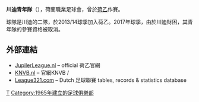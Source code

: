 {{noteTA
|G1=Football
|G2=UEFA
|G3=荷甲
|1=zh-hans:特温特;zh-hk:川迪;zh-tw:屯特;
}}
{{Infobox football club
|  clubname = 特温特青年队<br>''Jong FC Twente''
|  image    = <!-- 檔案不存在 [[File:FC_Twente.svg|165px]] ，可從英文維基百科取得 -->
|  fullname = 特温特足球俱乐部青年队<br>''Jong FC Twente''
|  nickname = ''Tukkers''
|  founded  = 1965年7月1日
|  ground   = [[De_Grolsch_Veste|De Grolsch Veste]]<br />[[Enschede|Enschede]]
|  capacity = 30,205
|  chairman = {{flagicon|Netherlands}} Joop Munsterman
|  manager  = {{flagicon|Netherlands}} Jan Zoutman
|  league   = [[荷乙|荷乙]] 
|  season   = [[2013–14_荷乙|2013–14]]
|  position = 荷乙, 第17名
| pattern_la1          = _thinwhiteborder
| pattern_b1           = _nike_revolution_2013_white
| pattern_ra1          = _thinwhiteborder
| pattern_sh1          = 
| pattern_s1           = 
| leftarm1             = FF0000
| body1                = FF0000
| rightarm1            = FF0000
| shorts1              = FF0000
| socks1               = FF0000
| pattern_la2          = 
| pattern_b2           = _twente1314away
| pattern_ra2          = 
| pattern_sh2          = 
| leftarm2             = 050E88
| body2                = 050E88
| rightarm2            = 050E88
| shorts2              = 050E88
| socks2               = 050E88
| titelDerdeShirt      = 
| pattern_la3          = 
| pattern_b3           = 
| pattern_ra3          = 
| pattern_sh3          = 
| leftarm3             = 
| body3                = 
| rightarm3            = 
| shorts3              = 
| socks3               = 
| titelVierdeShirt     = 
| pattern_la4          = 
| pattern_b4           = 
| pattern_ra4          = 
| pattern_so4          = 
| pattern_sh4          = 
| pattern_s4           = 
| leftarm4             = 
| body4                = 
| rightarm4            = 
| shorts4              = 
| socks4               =  }}

'''川迪青年隊'''（{{lang-nl|Jong FC Twente}}），荷蘭職業足球會，曾於[[荷乙|荷乙]]作賽。

球隊是川迪的二隊，於2013/14球季加入荷乙。2017年球季，由於川迪財困，其青年隊的參賽資格被取消。

==外部連結==
*[https://web.archive.org/web/20091004172645/http://www.jupilerleague.nl/ JupilerLeague.nl] – official 荷乙官網 {{nl icon}}
*[http://www.knvb.nl KNVB.nl] {{Wayback|url=http://www.knvb.nl/ |date=20140509065842 }} – 官網KNVB {{nl icon}} / {{en icon}}
*[http://www.league321.com/netherlands-football.html  League321.com] {{Wayback|url=http://www.league321.com/netherlands-football.html |date=20171221005712 }} – Dutch 足球聯賽 tables, records & statistics database {{en icon}}

[[Category:荷蘭足球俱樂部|T]]
[[Category:1965年建立的足球俱樂部|Category:1965年建立的足球俱樂部]]


{{fc-stub}}